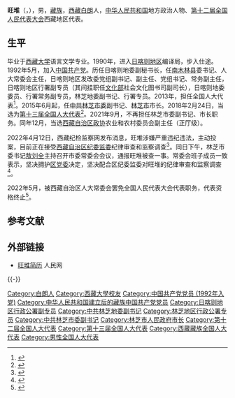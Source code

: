 '''旺堆'''（{{bo|z=དབང་འདུས་|w=dbang 'dus}}，{{bd|1963年|1月||catIdx=W}}），男，[[藏族|藏族]]，[[西藏自治区|西藏]][[白朗县|白朗]]人，[[中华人民共和国|中华人民共和国]]地方政治人物、[[第十二届全国人民代表大会|第十二届全国人民代表大会]]西藏地区代表。

== 生平 ==
毕业于[[西藏大学|西藏大学]]语言文学专业。1990年，进入[[日喀则地区|日喀则地区]]编译局，步入仕途。1992年5月，加入[[中国共产党|中国共产党]]。历任日喀则地委副秘书长，任[[南木林县|南木林县]]委书记、人大常委会主任，日喀则地区发改委党组副书记、副主任、党组书记、常务副主任，日喀则地区行署副专员（其间挂职任[[中华人民共和国文化部|文化部]]社会文化图书司副司长），日喀则地委委员、行署常务副专员，林芝地委副书记、行署专员。2013年，担任全国人大代表<ref>{{cite news|title=全国人大代表信息-旺堆|url=http://210.82.31.1:8084/delegate/viewDelegate.action?dbid=122425|accessdate=2013-04-05|newspaper=全国人大网}}{{Dead link|date=2020年1月|bot=InternetArchiveBot|fix-attempted=yes}}</ref>。2015年6月起，任[[中国共产党林芝市委员会|中共林芝市委]]副书记、[[林芝市|林芝市]]市长。2018年2月24日，当选为[[第十三届全国人民代表大会代表名单|第十三届全国人大代表]]<ref>{{Cite web|title=（受权发布）中华人民共和国第十三届全国人民代表大会代表名单|url=http://www.chinanews.com/gn/2018/02-25/8453959.shtml|accessdate=2021-02-13|date=2018-02-25|work=中新网|archive-url=https://web.archive.org/web/20180227031724/http://www.chinanews.com/gn/2018/02-25/8453959.shtml|archive-date=2018-02-27|dead-url=no}}</ref>。2021年9月，不再担任林芝市委副书记、市长职务。同年12月，当选[[中国人民政治协商会议西藏自治区委员会|西藏自治区政协]]农业和农村委员会副主任（正厅级）。

2022年4月12日，西藏纪检监察网发布消息，旺堆涉嫌严重违纪违法，主动投案，目前正在接受[[中国共产党西藏自治区纪律检查委员会|西藏自治区纪委]][[西藏自治区监察委员会|监委]]纪律审查和监察调查<ref>{{Cite web|title=西藏自治区林芝市原市委副书记、市长旺堆 接受纪律审查和监察调查|url=http://www.xzjjw.gov.cn/yw/99232.jhtml|date=2022-04-12|publisher=西藏纪检监察网|access-date=2022-04-13|archive-date=2022-04-18|archive-url=https://web.archive.org/web/20220418231023/http://www.xzjjw.gov.cn/yw/99232.jhtml}}</ref>。同日下午，林芝市委书记[[敖刘全|敖刘全]]主持召开市委常委会会议，通报旺堆被查一事。常委会班子成员一致表示，坚决拥护[[中国共产党西藏自治区委员会|区党委]]决定，坚决配合区纪委监委对旺堆的纪律审查和监察调查<ref>{{Cite web|title=原市长主动投案当天，市委开会：汲取教训、引以为戒、警钟长鸣|url=https://www.bjnews.com.cn/detail/1649840986168398.html|date=2022-04-13|publisher=新京报|access-date=2022-04-13|archive-date=2022-06-16|archive-url=https://web.archive.org/web/20220616015925/https://www.bjnews.com.cn/detail/1649840986168398.html}}</ref>。

2022年5月，被西藏自治区人大常委会罢免全国人民代表大会代表职务，代表资格终止<ref>{{Cite web|title=第十三届全国人民代表大会常务委员会代表资格审查委员会关于个别代表的代表资格的报告|url=http://www.npc.gov.cn/npc/c30834/202206/decc51cd32b6407bbfba539379b727e3.shtml|work=中国人大网|accessdate=2022-06-24}}</ref>。

== 参考文献 ==
{{reflist}}

== 外部链接 ==
* [http://ldzl.people.com.cn/dfzlk/front/personPage5013.htm 旺堆简历] {{Wayback|url=http://ldzl.people.com.cn/dfzlk/front/personPage5013.htm|date=20210123102735}}人民网
{{-}}
{{start box}}
{{s-gov|prc}}
{{s-none|撤地设市}}
{{s-title|[[林芝市人民政府|林芝市人民政府]]市长|2015年6月－2021年9月}}
{{s-after|[[巴塔_(1973年)|巴塔]]}}
{{s-before|[[赵世军|赵世军]]}}
{{s-title|[[林芝地区行政公署|林芝地区行政公署]]专员|2013年5月－2015年6月}}
{{s-none|撤地设市}}
{{end box}}
{{中共十九大以来的反腐败工作}}
{{Authority control}}
{{DEFAULTSORT:W旺}}
[[Category:白朗人|Category:白朗人]]
[[Category:西藏大學校友|Category:西藏大學校友]]
[[Category:中国共产党党员_(1992年入党)|Category:中国共产党党员 (1992年入党)]]
[[Category:中华人民共和国建立后的藏族中国共产党党员|Category:中华人民共和国建立后的藏族中国共产党党员]]
[[Category:日喀则地区行政公署副专员|Category:日喀则地区行政公署副专员]]
[[Category:中共林芝地委副书记|Category:中共林芝地委副书记]]
[[Category:林芝地区行政公署专员|Category:林芝地区行政公署专员]]
[[Category:中共林芝市委副书记|Category:中共林芝市委副书记]]
[[Category:林芝市人民政府市长|Category:林芝市人民政府市长]]
[[Category:第十二届全国人大代表|Category:第十二届全国人大代表]]
[[Category:第十三届全国人大代表|Category:第十三届全国人大代表]]
[[Category:西藏藏族全国人大代表|Category:西藏藏族全国人大代表]]
[[Category:男性全国人大代表|Category:男性全国人大代表]]